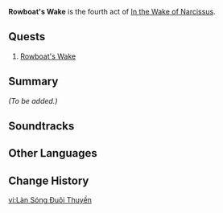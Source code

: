 {{Meta
|missing_summary = yes
}}
{{Act Infobox
|image          = Fontaine Chapter.png
|type           = World
|chapter        = In the Wake of Narcissus
|actNum         = IV
|ARReq          = 
|archonQuestReq = 
|prev           = Waking from the Great Dream
|next           = 
}}
'''Rowboat's Wake''' is the fourth act of [[In the Wake of Narcissus]].

==Quests==
# [[Rowboat's Wake (Quest)|Rowboat's Wake]]

==Summary==
''(To be added.)''
<!--
==Total Series Rewards==
''(To be added.)''
-->
==Soundtracks==
{{Soundtracks by Category Table|type=quest}}

==Other Languages==
{{Other Languages
|en      = Rowboat's Wake
|zhs     = 溪舟的尾波
|zhs_rm  = 
|zht     = 溪舟的尾波
|zht_rm  = 
|zh_tl   = 
|ja      = 船尾が描く波
|ja_rm   = Senbi ga Egaku Nami
|ja_tl   = 
|ko      = 작은 배가 일으킨 물결
|ko_rm   = 
|ko_tl   = 
|es      = La estela del bote
|es_tl   = The Boat's Wake
|fr      = Sillage de la barque
|fr_tl   = Rowboat's Wake
|ru      = След за кормой
|ru_tl   = Wake Astern
|th      = การฟื้นตื่นของเรือพาย
|th_rm   = 
|th_tl   = 
|vi      = Làn Sóng Đuôi Thuyền
|vi_tl   = 
|de      = Kielwasser eines Kanus
|de_tl   = Canoe's Wake
|id      = Kebangkitan Perahu Sungai
|id_tl   = The Revival of the River Boat
|pt      = Despertar do Barco a Remo
|pt_tl   = 
|tr      = Sandalın İzi
|tr_tl   = 
|it      = La scia della barca a remi
|it_tl   = The Wake of the Rowing Boat
}}

==Change History==
{{Change History|4.2}}

[[vi:Làn Sóng Đuôi Thuyền]]